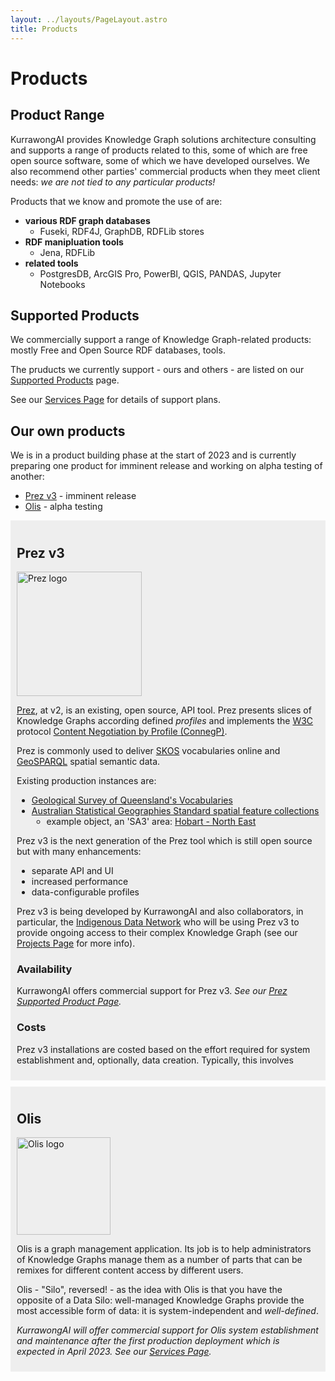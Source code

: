 ```yaml
---
layout: ../layouts/PageLayout.astro
title: Products
---
```


# Products

## Product Range

KurrawongAI provides Knowledge Graph solutions architecture consulting and supports a range of products related to this, some of which are free open source software, some of which we have developed ourselves. We also recommend other parties' commercial products when they meet client needs: _we are not tied to any particular products!_

Products that we know and promote the use of are:

- **various RDF graph databases**
  - Fuseki, RDF4J, GraphDB, RDFLib stores
- **RDF manipluation tools**
  - Jena, RDFLib
- **related tools**
  - PostgresDB, ArcGIS Pro, PowerBI, QGIS, PANDAS, Jupyter Notebooks

## Supported Products

We commercially support a range of Knowledge Graph-related products: mostly Free and Open Source RDF databases, tools.

The pruducts we currently support - ours and others - are listed on our [Supported Products](/supported-products/) page.

See our [Services Page](/services#products) for details of support plans.

## Our own products

We is in a product building phase at the start of 2023 and is currently preparing one product for imminent release and working on alpha testing of another:

- <a href="#prez-v3">Prez v3</a> - imminent release
- <a href="#olis">Olis</a> - alpha testing

<div style="background-color:#eee; padding: 10px;">
  <h2 id="prez-v3">Prez v3</h2>
  <img src="logo-prez.png" width="200" height="199" alt="Prez logo" />

[Prez](https://github.com/rdflib/prez/), at v2, is an existing, open source, API tool. Prez presents slices of Knowledge Graphs according defined _profiles_ and implements the [W3C](https://www.w3.org/) protocol [Content Negotiation by Profile (ConnegP)](https://w3c.github.io/dx-connegp/connegp/).

Prez is commonly used to deliver [SKOS](https://www.w3.org/TR/skos-reference/) vocabularies online and [GeoSPARQL](https://opengeospatial.github.io/ogc-geosparql/geosparql11/spec.html) spatial semantic data.

Existing production instances are:

- [Geological Survey of Queensland's Vocabularies](https://vocabs.gsq.digital/vocabulary/)
- [Australian Statistical Geographies Standard spatial feature collections](https://asgs.linked.fsdf.org.au/dataset/asgsed3/collections)
  - example object, an 'SA3' area: [Hobart - North East](https://asgs.linked.fsdf.org.au/dataset/asgsed3/collections/SA3/items/60102)

Prez v3 is the next generation of the Prez tool which is still open source but with many enhancements:

- separate API and UI
- increased performance
- data-configurable profiles

Prez v3 is being developed by KurrawongAI and also collaborators, in particular, the [Indigenous Data Network](https://mspgh.unimelb.edu.au/centres-institutes/centre-for-health-equity/research-group/indigenous-data-network) who will be using Prez v3 to provide ongoing access to their complex Knowledge Graph (see our [Projects Page](/projects) for more info).

### Availability

KurrawongAI offers commercial support for Prez v3. _See our [Prez Supported Product Page](/supported-products/prez)._

### Costs

Prez v3 installations are costed based on the effort required for system establishment and, optionally, data creation. Typically, this involves

</div>

<div style="background-color:#eee; margin:10px 0 10px 0; padding: 10px;">
  <h2 id="olis">Olis</h2>
  <img src="logo-olis.png" width="150" height="156" alt="Olis logo" />
  <p>
    Olis is a graph management application. Its job is to help administrators of
    Knowledge Graphs manage them as a number of parts that can be remixes for
    different content access by different users.
  </p>
  <p>
    Olis - "Silo", reversed! - as the idea with Olis is that you have the
    opposite of a Data Silo: well-managed Knowledge Graphs provide the most
    accessible form of data: it is system-independent and <em>well-defined</em>.
  </p>
  <p>
    <em>
      KurrawongAI will offer commercial support for Olis system establishment
      and maintenance after the first production deployment which is expected in
      April 2023. See our <a href="/services">Services Page</a>.
    </em>
  </p>
</div>
